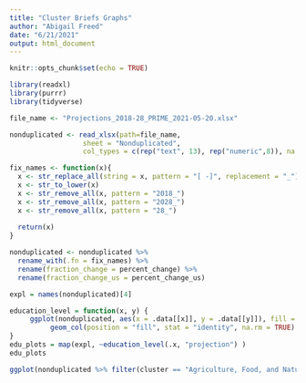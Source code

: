```yaml
---
title: "Cluster Briefs Graphs"
author: "Abigail Freed"
date: "6/21/2021"
output: html_document
---
```


```r
knitr::opts_chunk$set(echo = TRUE)
```

```r
library(readxl)
library(purrr)
library(tidyverse)

file_name <- "Projections_2018-28_PRIME_2021-05-20.xlsx"

nonduplicated <- read_xlsx(path=file_name, 
                  sheet = "Nonduplicated",
                  col_types = c(rep("text", 13), rep("numeric",8)), na = ".")

fix_names <- function(x){
  x <- str_replace_all(string = x, pattern = "[ -]", replacement = "_")
  x <- str_to_lower(x)
  x <- str_remove_all(x, pattern = "2018_")
  x <- str_remove_all(x, pattern = "2028_")
  x <- str_remove_all(x, pattern = "28_")
  
  return(x)
}

nonduplicated <- nonduplicated %>%
  rename_with(.fn = fix_names) %>% 
  rename(fraction_change = percent_change) %>%
  rename(fraction_change_us = percent_change_us)
```

```r

expl = names(nonduplicated)[4]

education_level = function(x, y) {
     ggplot(nonduplicated, aes(x = .data[[x]], y = .data[[y]]), fill = predominant_education_level) +
          geom_col(position = "fill", stat = "identity", na.rm = TRUE)
}
edu_plots = map(expl, ~education_level(.x, "projection") )
edu_plots

ggplot(nonduplicated %>% filter(cluster == "Agriculture, Food, and Natural Resources", !is.na(predominant_education_level)), aes(pathway, projection, fill = predominant_education_level)) + geom_col(position = "fill", stat = "identity")
```

